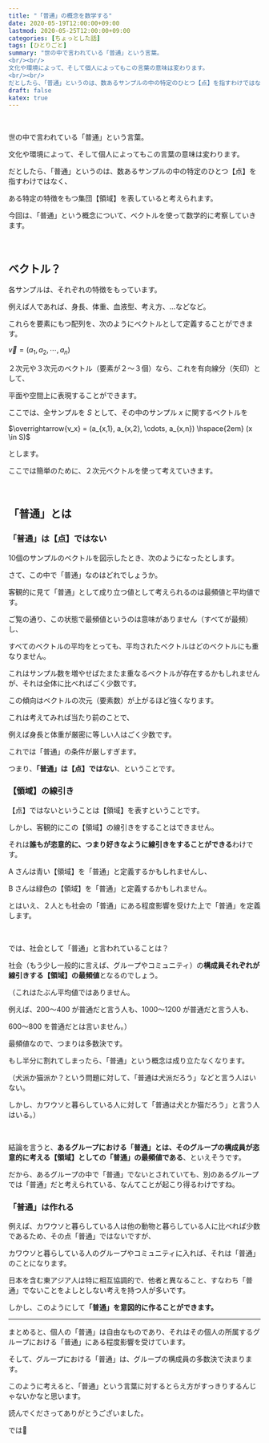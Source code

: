 ```yaml
---
title: "「普通」の概念を数学する"
date: 2020-05-19T12:00:00+09:00
lastmod: 2020-05-25T12:00:00+09:00
categories: [ちょっとした話]
tags: [ひとりごと]
summary: "世の中で言われている「普通」という言葉。
<br/><br/>
文化や環境によって、そして個人によってもこの言葉の意味は変わります。
<br/><br/>
だとしたら、「普通」というのは、数あるサンプルの中の特定のひとつ【点】を指すわけではなく、"
draft: false
katex: true
---
```


<tweet id="1260444437307625473" />

<br/>

世の中で言われている「普通」という言葉。

文化や環境によって、そして個人によってもこの言葉の意味は変わります。

だとしたら、「普通」というのは、数あるサンプルの中の特定のひとつ【点】を指すわけではなく、

ある特定の特徴をもつ集団【領域】を表していると考えられます。

今回は、「普通」という概念について、ベクトルを使って数学的に考察していきます。

<br/>

## ベクトル？

各サンプルは、それぞれの特徴をもっています。

例えば人であれば、身長、体重、血液型、考え方、…などなど。

これらを要素にもつ配列を、次のようにベクトルとして定義することができます。

$\vec{v} = (a_1, a_2, \cdots, a_n)$

２次元や３次元のベクトル（要素が２～３個）なら、これを有向線分（矢印）として、

平面や空間上に表現することができます。

ここでは、全サンプルを $S$ として、その中のサンプル $x$ に関するベクトルを

$\overrightarrow{v_x} = (a_{x,1}, a_{x,2}, \cdots, a_{x,n}) \hspace{2em} (x \in S)$

とします。

ここでは簡単のために、２次元ベクトルを使って考えていきます。

<br/>

## 「普通」とは

### 「普通」は【点】ではない

10個のサンプルのベクトルを図示したとき、次のようになったとします。

<postimage src="fig1" alt="図１ 10ベクトル" />

さて、この中で「普通」なのはどれでしょうか。

客観的に見て「普通」として成り立つ値として考えられるのは最頻値と平均値です。

ご覧の通り、この状態で最頻値というのは意味がありません（すべてが最頻）し、

すべてのベクトルの平均をとっても、平均されたベクトルはどのベクトルにも重なりません。

これはサンプル数を増やせばたまたま重なるベクトルが存在するかもしれませんが、それは全体に比べればごく少数です。

この傾向はベクトルの次元（要素数）が上がるほど強くなります。

これは考えてみれば当たり前のことで、

例えば身長と体重が厳密に等しい人はごく少数です。

これでは「普通」の条件が厳しすぎます。

つまり、**「普通」は【点】ではない**、ということです。

<relpos link="heikin-kanchigai" />

### 【領域】の線引き

【点】ではないということは【領域】を表すということです。

しかし、客観的にこの【領域】の線引きをすることはできません。

それは**誰もが恣意的に、つまり好きなように線引きをすることができる**わけです。

<postimage src="fig2" alt="図２ 領域" />

A さんは青い【領域】を「普通」と定義するかもしれませんし、

B さんは緑色の【領域】を「普通」と定義するかもしれません。

とはいえ、２人とも社会の「普通」にある程度影響を受けた上で「普通」を定義します。

<br/>

では、社会として「普通」と言われていることは？

社会（もう少し一般的に言えば、グループやコミュニティ）の**構成員それぞれが線引きする【領域】の最頻値**となるのでしょう。

（これはたぶん平均値ではありません。

例えば、200～400 が普通だと言う人も、1000～1200 が普通だと言う人も、

600～800 を普通だとは言いません。）

最頻値なので、つまりは多数決です。

もし半分に割れてしまったら、「普通」という概念は成り立たなくなります。

（犬派か猫派か？という問題に対して、「普通は犬派だろう」などと言う人はいない。

しかし、カワウソと暮らしている人に対して「普通は犬とか猫だろう」と言う人はいる。）

<br/>

結論を言うと、**あるグループにおける「普通」とは、そのグループの構成員が恣意的に考える【領域】としての「普通」の最頻値である**、といえそうです。

だから、あるグループの中で「普通」でないとされていても、別のあるグループでは「普通」だと考えられている、なんてことが起こり得るわけですね。

### 「普通」は作れる

例えば、カワウソと暮らしている人は他の動物と暮らしている人に比べれば少数であるため、その点「普通」ではないですが、

カワウソと暮らしている人のグループやコミュニティに入れば、それは「普通」のことになります。

日本を含む東アジア人は特に相互協調的で、他者と異なること、すなわち「普通」でないことをよしとしない考えを持つ人が多いです。

しかし、このようにして<strong>「普通」を意図的に作ることができます。</strong>

---

まとめると、個人の「普通」は自由なものであり、それはその個人の所属するグループにおける「普通」にある程度影響を受けています。

そして、グループにおける「普通」は、グループの構成員の多数決で決まります。

このように考えると、「普通」という言葉に対するとらえ方がすっきりするんじゃないかなと思います。

読んでくださってありがとうございました。

では👋
